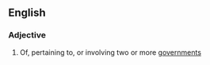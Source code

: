 ==English==

===Adjective===
{{en-adj|-}}

# Of, pertaining to, or involving two or more [[government]]s